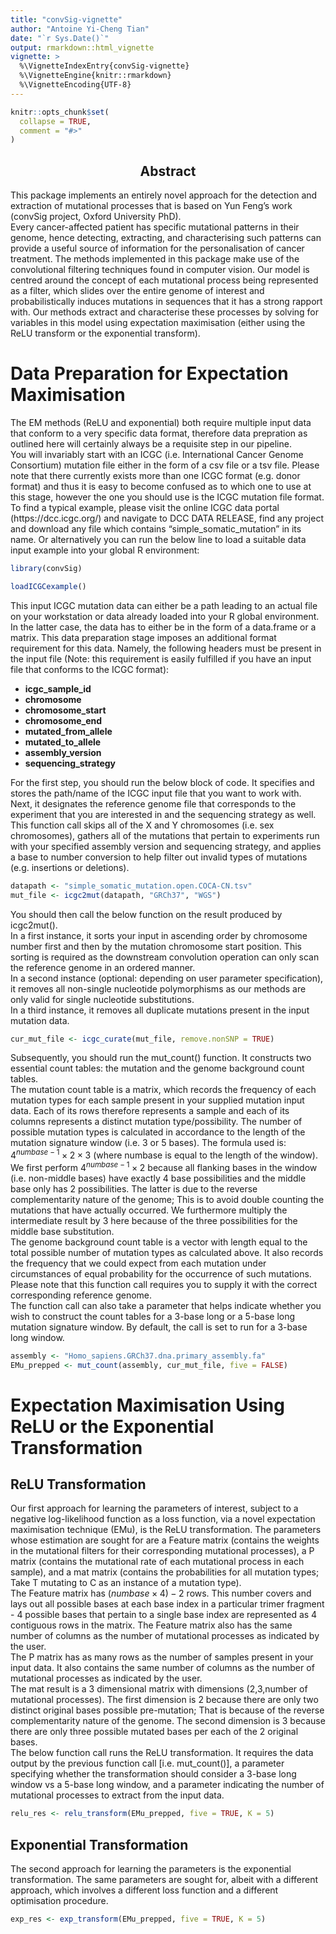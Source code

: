 ```yaml
---
title: "convSig-vignette"
author: "Antoine Yi-Cheng Tian"
date: "`r Sys.Date()`"
output: rmarkdown::html_vignette
vignette: >
  %\VignetteIndexEntry{convSig-vignette}
  %\VignetteEngine{knitr::rmarkdown}
  %\VignetteEncoding{UTF-8}
---
```


```r
knitr::opts_chunk$set(
  collapse = TRUE,
  comment = "#>"
)
```

<center><h2> Abstract </h2></center>

This package implements an entirely novel approach for the detection and extraction
of mutational processes that is based on Yun Feng's work 
(convSig project, Oxford University PhD). <br />
Every cancer-affected patient has specific mutational patterns in their genome,
hence detecting, extracting, and characterising such patterns can provide a useful
source of information for the personalisation of cancer treatment.  The methods 
implemented in this package make use of the convolutional filtering techniques found
in computer vision. Our model is centred around the concept of each mutational process 
being represented as a filter, which slides over the entire genome of interest and 
probabilistically induces mutations in sequences that it has a strong rapport with. Our
methods extract and characterise these processes by solving for variables in this 
model using expectation maximisation (either using the ReLU transform or the exponential
transform).

<h1> Data Preparation for Expectation Maximisation </h1>

The EM methods (ReLU and exponential) both require multiple input data that 
conform to a very specific data format, therefore data prepration as outlined here 
will certainly always be a requisite step in our pipeline. <br />
You will invariably start with an ICGC (i.e. International Cancer Genome Consortium) 
mutation file either in the form of a csv file or a tsv file. Please note that there 
currently exists more than one ICGC format (e.g. donor format) and thus it is 
easy to become confused as to which one to use at this stage, however the one 
you should use is the ICGC mutation file format. To find a typical example, please visit
the online ICGC data portal (https://dcc.icgc.org/) and navigate to DCC DATA RELEASE,
 find any project and download any file which contains "simple_somatic_mutation"
 in its name. Or alternatively you can run the below line to load a suitable data input
 example into your global R environment:


```r
library(convSig)
```

```r
loadICGCexample()
````
  
This input ICGC mutation data can either be a path leading to an actual file
on your workstation or data already loaded into your R global environment. In the 
latter case, the data has to either be in the form of a data.frame or a matrix.
This data preparation stage imposes an additional format requirement for 
this data. Namely, the following headers must be present in the input file (Note:
this requirement is easily fulfilled if you have an input file that conforms to
the ICGC format): <br />

* **icgc_sample_id** 
* **chromosome**
* **chromosome_start**
* **chromosome_end**
* **mutated_from_allele** 
* **mutated_to_allele** 
* **assembly_version**
* **sequencing_strategy**

For the first step, you should run the below block of code. It specifies and stores
the path/name of the ICGC input file that you want to work with. Next, it designates
the reference genome file that corresponds to the experiment that you are interested in
and the sequencing strategy as well. <br />
This function call skips all of the X and Y chromosomes (i.e. sex chromosomes),
gathers all of the mutations that pertain to experiments run with your specified
assembly version and sequencing strategy, and applies a base to number conversion
to help filter out invalid types of mutations (e.g. insertions or deletions).

```r
datapath <- "simple_somatic_mutation.open.COCA-CN.tsv"
mut_file <- icgc2mut(datapath, "GRCh37", "WGS")
```

You should then call the below function on the result produced by icgc2mut(). <br />
In a first instance, it sorts your input in ascending order by chromosome number 
first and then by the mutation chromosome start position. This sorting is required 
as the downstream convolution operation can only scan the reference genome in an 
ordered manner. <br />
In a second instance (optional: depending on user parameter specification), it removes 
all non-single nucleotide polymorphisms as our methods are only valid for single 
nucleotide substitutions. <br />
In a third instance, it removes all duplicate mutations present in the input mutation data.

```r
cur_mut_file <- icgc_curate(mut_file, remove.nonSNP = TRUE)
```

Subsequently, you should run the mut_count() function. It constructs two essential
count tables: the mutation and the genome background count tables. <br />
The mutation count table is a matrix, which records the frequency of each mutation
types for each sample present in your supplied mutation input data. Each of its rows 
therefore represents a sample and each of its columns represents a distinct mutation
type/possibility. The number of possible mutation types is calculated in accordance
to the length of the mutation signature window (i.e. 3 or 5 bases). The formula used
is: $4^{numbase - 1} \times 2 \times 3$ (where numbase is equal to the length of the window).
We first perform $4^{numbase - 1} \times 2$ because all flanking bases in the window 
(i.e. non-middle bases) have exactly 4 base possibilities and the middle base only
has 2 possibilities. The latter is due to the reverse complementarity nature of
the genome; This is to avoid double counting the mutations that have actually occurred.
We furthermore multiply the intermediate result by 3 here because of the three 
possibilities for the middle base substitution. <br />
The genome background count table is a vector with length equal to the total possible 
number of mutation types as calculated above. It also records the frequency that we could
expect from each mutation under circumstances of equal probability for the occurrence
of such mutations. <br />
Please note that this function call requires you to supply it with the correct 
corresponding reference genome. <br />
The function call can also take a parameter that helps indicate whether you wish 
to construct the count tables for a 3-base long or a 5-base long mutation signature
window. By default, the call is set to run for a 3-base long window.

```r
assembly <- "Homo_sapiens.GRCh37.dna.primary_assembly.fa"
EMu_prepped <- mut_count(assembly, cur_mut_file, five = FALSE)
```

<h1> Expectation Maximisation Using ReLU or the Exponential Transformation </h1>
<h2> ReLU Transformation </h2>

Our first approach for learning the parameters of interest, subject to a negative 
log-likelihood function as a loss function, via a novel expectation maximisation
technique (EMu), is the ReLU transformation. The parameters whose estimation are sought for 
are a Feature matrix (contains the weights in the mutational filters for their 
corresponding mutational processes), a P matrix (contains the mutational rate of 
each mutational process in each sample), and a mat matrix (contains the probabilities 
for all mutation types; Take T mutating to C as an instance of a mutation type). <br />
The Feature matrix has $(numbase \times 4) - 2$ rows. This number covers and lays out all 
possible bases at each base index in a particular trimer fragment - 4 possible bases
that pertain to a single base index are represented as 4 contiguous rows in the matrix. 
The Feature matrix also has the same number of columns as the number of mutational
processes as indicated by the user. <br />
The P matrix has as many rows as the number of samples present in your input data.
It also contains the same number of columns as the number of mutational processes 
as indicated by the user. <br />
The mat result is a 3 dimensional matrix with dimensions (2,3,number of mutational processes).
The first dimension is 2 because there are only two distinct original bases possible
pre-mutation; That is because of the reverse complementarity nature of the genome.
The second dimension is 3 because there are only three possible mutated bases per
each of the 2 original bases. <br />
The below function call runs the ReLU transformation. It requires
the data output by the previous function call [i.e. mut_count()], a parameter specifying
whether the transformation should consider a 3-base long window vs a 5-base long window, and 
a parameter indicating the number of mutational processes to extract from the input data. <br />

```r
relu_res <- relu_transform(EMu_prepped, five = TRUE, K = 5)
```

<h2> Exponential Transformation </h2>

The second approach for learning the parameters is the exponential transformation.
The same parameters are sought for, albeit with a different approach, which involves a
different loss function and a different optimisation procedure.

```r
exp_res <- exp_transform(EMu_prepped, five = TRUE, K = 5)
```




